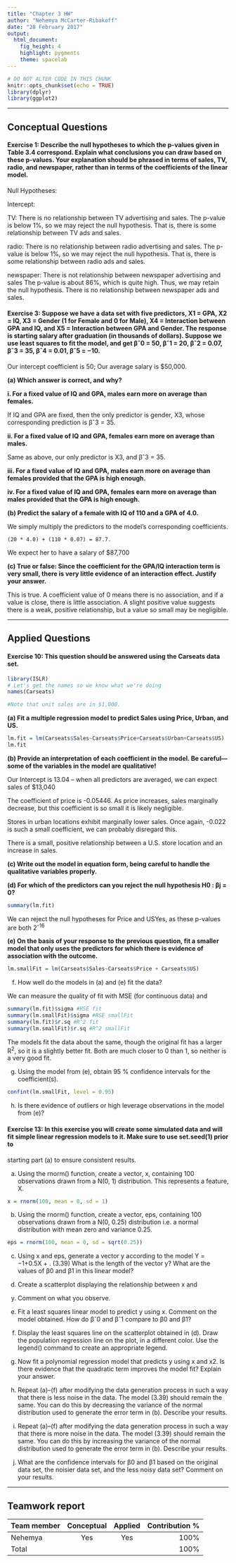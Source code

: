 ```yaml
---
title: "Chapter 3 HW"
author: "Nehemya McCarter-Ribakoff"
date: "28 February 2017"
output: 
  html_document: 
    fig_height: 4
    highlight: pygments
    theme: spacelab
---
```


```r
# DO NOT ALTER CODE IN THIS CHUNK
knitr::opts_chunk$set(echo = TRUE)
library(dplyr)
library(ggplot2)
```

* * *

## Conceptual Questions


#### Exercise 1: Describe the null hypotheses to which the p-values given in Table 3.4 correspond. Explain what conclusions you can draw based on these p-values. Your explanation should be phrased in terms of sales, TV, radio, and newspaper, rather than in terms of the coefficients of the linear model.

Null Hypotheses:


Intercept: 

TV: There is no relationship between TV advertising and sales.
    The p-value is below 1%, so we may reject the null hypothesis.
    That is, there is some relationship between TV ads and sales.

radio: There is no relationship between radio advertising and sales.
       The p-value is below 1%, so we may reject the null hypothesis.
       That is, there is some relationship between radio ads and sales.

newspaper: There is not relationship between newspaper advertising and sales
           The p-value is about 86%, which is quite high. Thus, we may retain the            null hypothesis. There is no relationship between newspaper ads and              sales.

#### Exercise 3:  Suppose we have a data set with five predictors, X1 = GPA, X2 = IQ, X3 = Gender (1 for Female and 0 for Male), X4 = Interaction between GPA and IQ, and X5 = Interaction between GPA and Gender. The response is starting salary after graduation (in thousands of dollars). Suppose we use least squares to fit the model, and get βˆ0 = 50, βˆ1 = 20, βˆ2 = 0.07, βˆ3 = 35, βˆ4 = 0.01, βˆ5 = −10.

Our intercept coefficient is 50; Our average salary is $50,000.

**(a) Which answer is correct, and why?**

**i. For a fixed value of IQ and GPA, males earn more on average
than females.**

If IQ and GPA are fixed, then the only predictor is gender, X3, whose corresponding prediction is βˆ3 = 35. 

**ii. For a fixed value of IQ and GPA, females earn more on
average than males.**

Same as above, our only predictor is X3, and βˆ3 = 35.

**iii. For a fixed value of IQ and GPA, males earn more on average
than females provided that the GPA is high enough.**


**iv. For a fixed value of IQ and GPA, females earn more on
average than males provided that the GPA is high enough.**


**(b) Predict the salary of a female with IQ of 110 and a GPA of 4.0.**

We simply multiply the predictors to the model's corresponding coefficients.

``` 
(20 * 4.0) + (110 * 0.07) = 87.7.
```

We expect her to have a salary of $87,700

**(c) True or false: Since the coefficient for the GPA/IQ interaction
term is very small, there is very little evidence of an interaction
effect. Justify your answer.**

This is true. A coefficient value of 0 means there is no association, and if a value is close, there is little association. A slight positive value suggests there is a weak, positive relationship, but a value so small may be negligible.


* * *

## Applied Questions

#### Exercise 10: This question should be answered using the Carseats data set.

```r
library(ISLR)
# Let's get the names so we know what we're doing
names(Carseats)

#Note that unit sales are in $1,000.
```

**(a) Fit a multiple regression model to predict Sales using Price,
Urban, and US.**

```r
lm.fit = lm(Carseats$Sales~Carseats$Price+Carseats$Urban+Carseats$US)
lm.fit
```

**(b) Provide an interpretation of each coefficient in the model. Be
careful—some of the variables in the model are qualitative!**

Our Intercept is 13.04 -- when all predictors are averaged, we can expect sales of $13,040

The coefficient of price is -0.05446. As price increases, sales marginally decrease, but this coefficient is so small it is likely negligible.

Stores in urban locations exhibit marginally lower sales. Once again, -0.022 is such a small coefficient, we can probably disregard this.

There is a small, positive relationship between a U.S. store location and an increase in sales.

**(c) Write out the model in equation form, being careful to handle
the qualitative variables properly.**

**(d) For which of the predictors can you reject the null hypothesis
H0 : βj = 0?**

```r
summary(lm.fit)
```

We can reject the null hypotheses for Price and USYes, as these p-values are both 2<sup>-16</sup>

**(e) On the basis of your response to the previous question, fit a
smaller model that only uses the predictors for which there is
evidence of association with the outcome.**

```r
lm.smallFit = lm(Carseats$Sales~Carseats$Price + Carseats$US)
```

(f) How well do the models in (a) and (e) fit the data?

We can measure the quality of fit with MSE (for continuous data) and 
```r
summary(lm.fit)$sigma #RSE fit
summary(lm.smallFit)$sigma #RSE smallFit
summary(lm.fit)$r.sq #R^2 fit
summary(lm.smallFit)$r.sq #R^2 smallFit
```

The models fit the data about the same, though the original fit has a larger R<sup>2</sup>, so it is a slightly better fit. Both are much closer to 0 than 1, so neither is a very good fit.

(g) Using the model from (e), obtain 95 % confidence intervals for
the coefficient(s).

```r
confint(lm.smallFit, level = 0.95)
```

(h) Is there evidence of outliers or high leverage observations in the
model from (e)?


#### Exercise 13: In this exercise you will create some simulated data and will fit simple linear regression models to it. Make sure to use set.seed(1) prior to
starting part (a) to ensure consistent results.

(a) Using the rnorm() function, create a vector, x, containing 100
observations drawn from a N(0, 1) distribution. This represents
a feature, X.

```r
x = rnorm(100, mean = 0, sd = 1)
```

(b) Using the rnorm() function, create a vector, eps, containing 100
observations drawn from a N(0, 0.25) distribution i.e. a normal
distribution with mean zero and variance 0.25.

```r
eps = rnorm(100, mean = 0, sd = sqrt(0.25))
```

(c) Using x and eps, generate a vector y according to the model
Y = −1+0.5X + . (3.39)
What is the length of the vector y? What are the values of β0
and β1 in this linear model?

(d) Create a scatterplot displaying the relationship between x and
y. Comment on what you observe.
(e) Fit a least squares linear model to predict y using x. Comment
on the model obtained. How do βˆ0 and βˆ1 compare to β0 and
β1?

(f) Display the least squares line on the scatterplot obtained in (d).
Draw the population regression line on the plot, in a different
color. Use the legend() command to create an appropriate legend.

(g) Now fit a polynomial regression model that predicts y using x
and x2. Is there evidence that the quadratic term improves the
model fit? Explain your answer.

(h) Repeat (a)–(f) after modifying the data generation process in
such a way that there is less noise in the data. The model (3.39)
should remain the same. You can do this by decreasing the variance
of the normal distribution used to generate the error term
 in (b). Describe your results.

(i) Repeat (a)–(f) after modifying the data generation process in
such a way that there is more noise in the data. The model
(3.39) should remain the same. You can do this by increasing
the variance of the normal distribution used to generate the
error term  in (b). Describe your results.

(j) What are the confidence intervals for β0 and β1 based on the
original data set, the noisier data set, and the less noisy data
set? Comment on your results.







* * *

## Teamwork report

<!--
For each team member, write their name, whether they attended the lab session, 
whether they were the author for this week, and their contribution to the lab 
report (as a percentage). The percentages should add up to 100.
-->

| Team member             | Conceptual | Applied  | Contribution % |
|:------------------------|:----------:|:--------:|---------------:|
| Nehemya                 |    Yes     |   Yes    | 100%           |
| Total                   |            |          | 100%           |